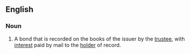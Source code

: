 ==English==

===Noun===
{{en-noun}}

# {{lb|en|law}} A bond that is recorded on the books of the issuer by the [[trustee]], with [[interest]] paid by mail to the [[holder]] of record.